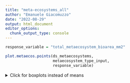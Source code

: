 ```yaml
---
title: "meta-ecosystems_all"
author: "Emanuele Giacomuzzo"
date: "2022-08-29"
output: html_document
editor_options: 
  chunk_output_type: console
---
```


```r
response_variable = "total_metaecosystem_bioarea_mm2"
```

```r
plot.metaecos.points(ds_metaecosystems, 
                     metaecosystem_type_input,
                     response_variable)
```

<details>
  <summary>Click for boxplots instead of means</summary>
```r
plot.metaecos.boxplots(ds_metaecosystems,
                       metaecosystem_type_input,
                       response_variable)
```
</details>